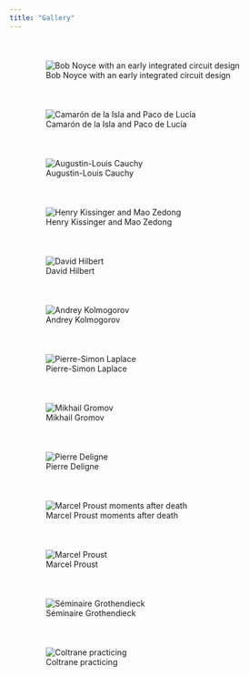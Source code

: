 ```yaml
---
title: "Gallery"
---
```


<style>
/* Override Quarto's default container width constraints */
.quarto-container,
.page-columns,
.content,
main {
  max-width: 100% !important;
  width: 100% !important;
  margin: 0 !important;
  padding: 0 !important;
}

/* Grid layout instead of columns */
.gallery {
  display: grid;
  grid-template-columns: repeat(auto-fill, minmax(300px, 1fr)); /* Slightly larger minimum */
  gap: 1.5rem;
  padding: 1.5rem;
  width: 100%;
}

.gallery p {
  margin: 0;
  padding: 0;
  position: relative;
  cursor: pointer;
}

.gallery .img-fluid {
  width: 100%;
  height: auto;
  object-fit: cover;
  display: block;
  border-radius: 8px;
  transition: all 0.3s cubic-bezier(0.4, 0, 0.2, 1);
  box-shadow: 0 2px 4px rgba(0,0,0,0.1);
}

.gallery .img-fluid:hover {
  transform: scale(1.03);
  box-shadow: 0 8px 16px rgba(0,0,0,0.1);
}

/* Caption styling */
.gallery p em {
  position: absolute;
  bottom: 0;
  left: 0;
  right: 0;
  background: rgba(0,0,0,0.7);
  color: white;
  padding: 0.5rem;
  border-radius: 0 0 8px 8px;
  opacity: 0;
  transition: opacity 0.3s ease;
}

.gallery p:hover em {
  opacity: 1;
}

/* Responsive adjustments */
@media (max-width: 768px) {
  .gallery {
    grid-template-columns: repeat(auto-fill, minmax(250px, 1fr));
    gap: 1rem;
    padding: 1rem;
  }
}
</style>

::: {.gallery}

![Bob Noyce with an early integrated circuit design](./img/gallery/bob_noyce.png)

![Camarón de la Isla and Paco de Lucía](./img/gallery/camaron_paco.jpg)

![Augustin-Louis Cauchy](./img/gallery/cauchy.jpg)

![Henry Kissinger and Mao Zedong](./img/gallery/Henry-Kissinger-Mao.jpg)

![David Hilbert](./img/gallery/hilbert.jpg)

![Andrey Kolmogorov](./img/gallery/kolmogorov.jpg)

![Pierre-Simon Laplace](./img/gallery/laplace.jpg)

![Mikhail Gromov](./img/gallery/Mikhail_Gromov.jpg)

![Pierre Deligne](./img/gallery/pierre-deligne.jpg)

![Marcel Proust moments after death](./img/gallery/proust_dead.jpg)

![Marcel Proust](./img/gallery/proust.jpg)


![Séminaire Grothendieck](./img/gallery/Seminaire_Grothendieck_15x10.jpg)


![Coltrane practicing](./img/gallery/trane.jpg)

:::